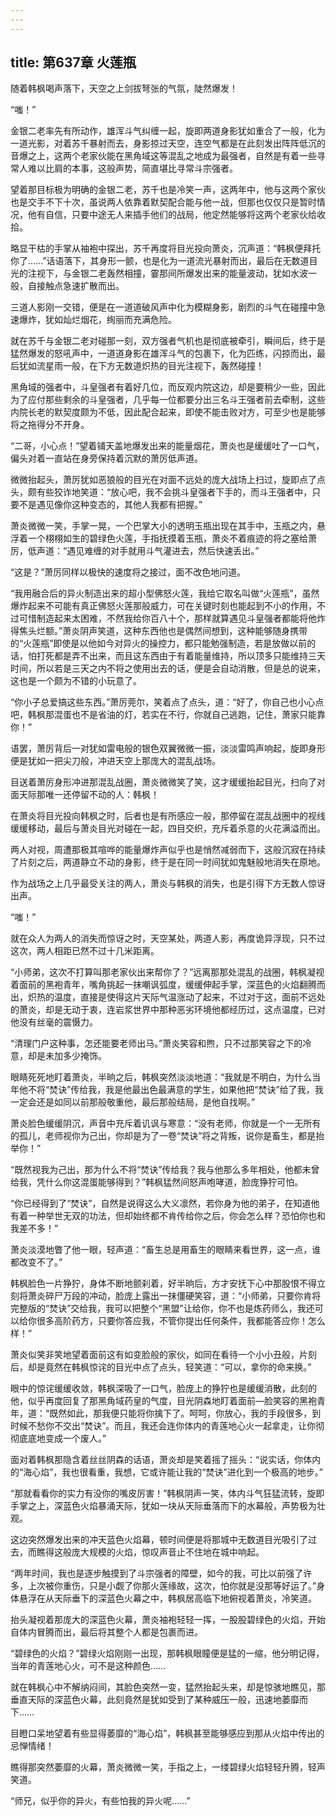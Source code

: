 ```yaml
---
---
---
```

title: 第637章 火莲瓶
---



随着韩枫喝声落下，天空之上剑拔弩张的气氛，陡然爆发！

“嗤！”

金银二老率先有所动作，雄浑斗气纠缠一起，旋即两道身影犹如重合了一般，化为一道光影，对着苏千暴射而去，身影掠过天空，连空气都是在此刻发出阵阵低沉的音爆之上，这两个老家伙能在黑角域这等混乱之地成为最强者，自然是有着一些寻常人难以比肩的本事，这般声势，简直堪比寻常斗宗强者。

望着那目标极为明确的金银二老，苏千也是冷笑一声，这两年中，他与这两个家伙也是交手不下十次，虽说两人依靠着默契配合能与他一战，但那也仅仅只是暂时情况，他有自信，只要中途无人来插手他们的战局，他定然能够将这两个老家伙给收拾。

略显干枯的手掌从袖袍中探出，苏千再度将目光投向萧炎，沉声道：“韩枫便拜托你了……”话语落下，其身形一颤，也是化为一道流光暴射而出，最后在无数道目光的注视下，与金银二老轰然相撞，霎那间所爆发出来的能量波动，犹如水波一般，自接触点急速扩散而出。

三道人影刚一交错，便是在一道道破风声中化为模糊身影，剧烈的斗气在碰撞中急速爆炸，犹如灿烂烟花，绚丽而充满危险。

就在苏千与金银二老对碰那一刻，双方强者气机也是彻底被牵引，瞬间后，终于是猛然爆发的怒吼声中，一道道身影在雄浑斗气的包裹下，化为匹练，闪掠而出，最后犹如流星雨一般，在下方无数道炽热的目光注视下，轰然碰撞！

黑角域的强者中，斗皇强者有着好几位，而反观内院这边，却是要稍少一些，因此为了应付那些剩余的斗皇强者，几乎每一位都要分出三名斗王强者前去牵制，这些内院长老的默契度颇为不低，因此配合起来，即使不能击败对方，可至少也是能够将之拖得分不开身。

“二哥，小心点！”望着铺天盖地爆发出来的能量烟花，萧炎也是缓缓吐了一口气，偏头对着一直站在身旁保持着沉默的萧厉低声道。

微微抬起头，萧厉犹如恶狼般的目光在对面不远处的庞大战场上扫过，旋即点了点头，颇有些狡诈地笑道：“放心吧，我不会挑斗皇强者下手的，而斗王强者中，只要不是遇见像你这种变态的，其他人我都有把握。”

萧炎微微一笑，手掌一晃，一个巴掌大小的透明玉瓶出现在其手中，玉瓶之内，悬浮着一个栩栩如生的碧绿色火莲，手指抚摸着玉瓶，萧炎不着痕迹的将之塞给萧厉，低声道：“遇见难缠的对手就用斗气灌进去，然后快速丢出。”

“这是？”萧厉同样以极快的速度将之接过，面不改色地问道。

“我用融合后的异火制造出来的超小型佛怒火莲，我给它取名叫做“火莲瓶”，虽然爆炸起来不可能有真正佛怒火莲那般威力，可在关键时刻也能起到不小的作用，不过可惜制造起来太困难，不然我给你百八十个，那样就算遇见斗皇强者都能将他炸得焦头烂额。”萧炎阴声笑道，这种东西他也是偶然间想到，这种能够随身携带的“火莲瓶”即使是以他如今对异火的操控力，都只能勉强制造，若是放做以前的话，怕打死都是弄不出来，而且这东西由于有着能量维持，所以顶多只能维持三天时间，所以若是三天之内不将之使用出去的话，便是会自动消散，但是总的说来，这也是一个颇为不错的小玩意了。

“你小子总爱搞这些东西。”萧厉莞尔，笑着点了点头，道：“好了，你自己也小心点吧，韩枫那混蛋也不是省油的灯，若实在不行，你就自己逃跑，记住，萧家只能靠你！”

语罢，萧厉背后一对犹如雷电般的银色双翼微微一振，淡淡雷鸣声响起，旋即身形便是犹如一把尖刀般，冲进天空上那庞大的混乱战场。

目送着萧厉身形冲进那混乱战圈，萧炎微微笑了笑，这才缓缓抬起目光，扫向了对面天际那唯一还停留不动的人：韩枫！

在萧炎将目光投向韩枫之时，后者也是有所感应一般，那停留在混乱战圈中的视线缓缓移动，最后与萧炎目光对碰在一起，四目交织，充斥着杀意的火花满溢而出。

两人对视，周遭那极其喧哗的能量爆炸声似乎也是悄然减弱而下，这般沉寂在持续了片刻之后，两道静立不动的身影，终于是在同一时间犹如鬼魅般地消失在原地。

作为战场之上几乎最受关注的两人，萧炎与韩枫的消失，也是引得下方无数人惊讶出声。

“嗤！”

就在众人为两人的消失而惊讶之时，天空某处，两道人影，再度诡异浮现，只不过这次，两人相距已然不过十几米距离。

“小师弟，这次不打算叫那老家伙出来帮你了？”远离那那处混乱的战圈，韩枫凝视着面前的黑袍青年，嘴角挑起一抹嘲讽弧度，缓缓伸起手掌，深蓝色的火焰翻腾而出，炽热的温度，直接是使得这片天际气温涨动了起来，不过对于这，面前不远处的萧炎，却是无动于衷，连岩浆世界中那种恶劣环境他都经历过，这点温度，已对他没有丝毫的震慑力。

“清理门户这种事，怎还能要老师出马。”萧炎笑容和煦，只不过那笑容之下的冷意，却是未加多少掩饰。

眼睛死死地盯着萧炎，半晌之后，韩枫突然淡淡地道：“我就是不明白，为什么当年他不将“焚诀”传给我，我是他最出色最满意的学生，如果他把“焚诀”给了我，我一定会还是如同以前那般敬重他，最后那般结局，是他自找啊。”

萧炎脸色缓缓阴沉，声音中充斥着讥讽与寒意：“没有老师，你就是一个一无所有的孤儿，老师视你为己出，你却是为了一卷“焚诀”将之背叛，说你是畜生，都是抬举你！”

“既然视我为己出，那为什么不将“焚诀”传给我？我与他那么多年相处，他都未曾给我，凭什么你这混蛋能够得到？”韩枫猛然间怒声咆哮道，脸庞狰狞可怕。

“你已经得到了“焚诀”，自然是说得这么大义凛然，若你身为他的弟子，在知道他有着一种举世无双的功法，但却始终都不肯传给你之后，你会怎么样？恐怕你也和我差不多！”

萧炎淡漠地瞥了他一眼，轻声道：“畜生总是用畜生的眼睛来看世界，这一点，谁都改变不了。”

韩枫脸色一片狰狞，身体不断地颤刹着，好半晌后，方才安抚下心中那股恨不得立刻将萧炎碎尸万段的冲动，脸庞上露出一抹僵硬笑容，道：“小师弟，只要你肯将完整版的“焚诀”交给我，我可以把整个“黑盟”让给你，你不也是炼药师么，我还可以给你很多高阶药方，只要你答应我，不管你提出任何条件，我都能答应你！怎么样！”

萧炎似笑非笑地望着面前这有如变脸般的家伙，如同在看待一个小小丑般，片刻后，却是竟然在韩枫惊诧的目光中点了点头，轻笑道：“可以，拿你的命来换。”

眼中的惊诧缓缓收敛，韩枫深吸了一口气，脸庞上的狰狞也是缓缓消散，此刻的他，似乎再度回复了那黑角域药皇的气度，目光阴森地盯着面前—脸笑容的黑袍青年，道：“既然如此，那我便只能将你擒下了。呵呵，你放心，我的手段很多，到时候不愁你不交出“焚诀”。而且，我还会连你体内的青莲地心火一起拿走，让你彻彻底底地变成一个废人。”

面对着韩枫那隐含着丝丝阴森的话语，萧炎却是笑着摇了摇头：“说实话，你体内的“海心焰”，我也很看重，我想，它或许能让我的“焚诀”进化到一个极高的地步。”

“那就看看你的实力有没你的嘴皮厉害！”韩枫阴声一笑，体内斗气狂猛流转，旋即手掌之上，深蓝色火焰暴涌天际，犹如一块从天际垂落而下的水幕般，声势极为壮观。

这边突然爆发出来的冲天蓝色火焰幕，顿时间便是将那城中无数道目光吸引了过去，而瞧得这般庞大规模的火焰，惊叹声音止不住地在城中响起。

“两年时间，我也是逐步触摸到了斗宗强者的障壁，如今的我，可比以前强了许多，上次被你重伤，只是小觑了你那火莲缘故，这次，怕你就是没那等好运了。”身体悬浮在从天际垂下的深蓝色火幕之中，韩枫居高临下地俯视着萧炎，冷笑道。

抬头凝视着那庞大的深蓝色火幕，萧炎袖袍轻轻一挥，一股股碧绿色的火焰，开始自体内冒腾而出，最后将其整个人都是包裹而进。

“碧绿色的火焰？”碧绿火焰刚刚一出现，那韩枫眼瞳便是猛的一缩，他分明记得，当年的青莲地心火，可不是这种颜色……

就在韩枫心中不解纳闷间，其脸色突然一变，猛然抬起头来，却是惊骇地瞧见，那垂直天际的深蓝色火幕，此刻竟然是犹如受到了某种威压一般，迅速地萎靡而下……

目瞪口呆地望着有些显得萎靡的“海心焰”，韩枫甚至能够感应到那从火焰中传出的忌惮情绪！

瞧得那突然萎靡的火幕，萧炎微微一笑，手指之上，一缕碧绿火焰轻轻升腾，轻声笑道。

“师兄，似乎你的异火，有些怕我的异火呢……”